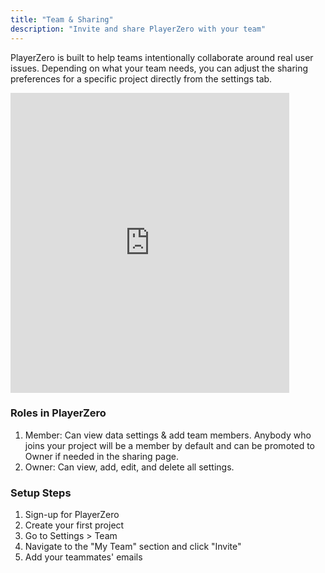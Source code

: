 ```yaml
---
title: "Team & Sharing"
description: "Invite and share PlayerZero with your team"
---
```


PlayerZero is built to help teams intentionally collaborate around real user
issues. Depending on what your team needs, you can adjust the sharing
preferences for a specific project directly from the settings tab.

<iframe
  className="w-full h-96"
  width="446"
  height="480"
  src="https://www.youtube.com/embed/-YpTSADP9mI"
  title="Upload Trigger Customization Using the PlayerZero Javascript API"
  frameborder="0"
  allow="accelerometer; autoplay; clipboard-write; encrypted-media; gyroscope; picture-in-picture"
  allowfullscreen
></iframe>

### Roles in PlayerZero

1. Member: Can view data settings & add team members. Anybody who joins your
   project will be a member by default and can be promoted to Owner if needed in
   the sharing page.
2. Owner: Can view, add, edit, and delete all settings.

### Setup Steps

1. Sign-up for PlayerZero
2. Create your first project
3. Go to Settings > Team
4. Navigate to the "My Team" section and click "Invite"
5. Add your teammates' emails
